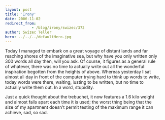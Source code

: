 ```yaml
---
layout: post
title: 'Irony'
date: 2006-11-02
redirect_from: 
            - /blog/irony/swizec/372
author: Swizec Teller
hero: ../../../defaultHero.jpg
---
```

Today I managed to embark on a great voyage of distant lands and far reaching shores of the imaginative sea, but why have you only written only 300 words all day then, will you ask. Of course, it figures as a general rule of whatever, there was no time to actually write out all the wonderful inspiration begotten from the heights of above. Whereas yesterday I sat almost all day in front of the computer trying hard to think up words to write, today words were there, waiting, lusting to be written, but no time to actually write them out. In a word, stupidity.

Just a quick thought about the trebuchet, it now features a 1.6 kilo weight and almost falls apart each time it is used; the worst thing being that the size of my apartment doesn't permit testing of the maximum range it can achieve, sad, so sad.